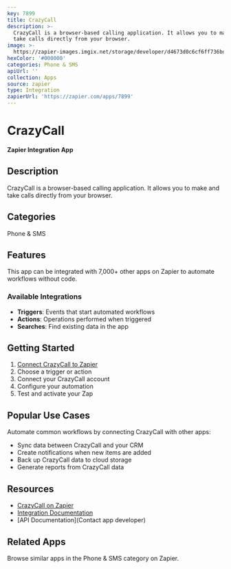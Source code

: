 ```yaml
---
key: 7899
title: CrazyCall
description: >-
  CrazyCall is a browser-based calling application. It allows you to make and
  take calls directly from your browser.
image: >-
  https://zapier-images.imgix.net/storage/developer/d4673d0c6cf6ff736bd45218518883d5.png?auto=format%2Ccompress&ixlib=python-3.0.0&q=50
hexColor: '#000000'
categories: Phone & SMS
apiUrl: ''
collection: Apps
source: zapier
type: Integration
zapierUrl: 'https://zapier.com/apps/7899'
---
```

# CrazyCall

**Zapier Integration App**

## Description

CrazyCall is a browser-based calling application. It allows you to make and take calls directly from your browser.

## Categories

Phone & SMS

## Features

This app can be integrated with 7,000+ other apps on Zapier to automate workflows without code.

### Available Integrations

- **Triggers**: Events that start automated workflows
- **Actions**: Operations performed when triggered
- **Searches**: Find existing data in the app

## Getting Started

1. [Connect CrazyCall to Zapier](https://zapier.com/apps/7899)
2. Choose a trigger or action
3. Connect your CrazyCall account
4. Configure your automation
5. Test and activate your Zap

## Popular Use Cases

Automate common workflows by connecting CrazyCall with other apps:

- Sync data between CrazyCall and your CRM
- Create notifications when new items are added
- Back up CrazyCall data to cloud storage
- Generate reports from CrazyCall data

## Resources

- [CrazyCall on Zapier](https://zapier.com/apps/7899)
- [Integration Documentation](https://zapier.com/apps/7899/integrations)
- [API Documentation](Contact app developer)

## Related Apps

Browse similar apps in the Phone & SMS category on Zapier.
